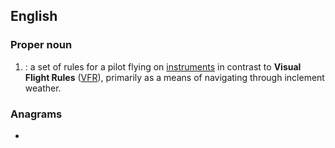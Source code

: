 ==English==

===Proper noun===
{{en-proper noun}}

# {{lb|en|aviation|pilot training}} {{initialism of|[[instrument|Instrument]] [[flight|Flight]] [[rules|Rules]]}}: a set of rules for a pilot flying on [[instrument]]s in contrast to '''Visual Flight Rules''' ([[VFR]]), primarily as a means of navigating through inclement weather.

===Anagrams===
* {{anagrams|en|a=fir|FIR|Fri|IRF|RFI|RIF|Rif|fir|rif}}